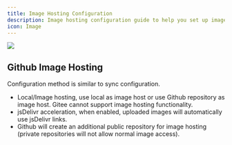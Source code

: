 ```yaml
---
title: Image Hosting Configuration
description: Image hosting configuration guide to help you set up image upload functionality. Currently only supports Github image hosting, with support for other third-party image hosts coming in the future.
icon: Image
---
```



<Image width="auto" height="auto" src="https://s2.loli.net/2025/07/10/KnUNzBriCTPa8sb.png" />

## Github Image Hosting

Configuration method is similar to sync configuration.

- Local/Image hosting, use local as image host or use Github repository as image host. Gitee cannot support image hosting functionality.
- jsDelivr acceleration, when enabled, uploaded images will automatically use jsDelivr links.
- Github will create an additional public repository for image hosting (private repositories will not allow normal image access).
